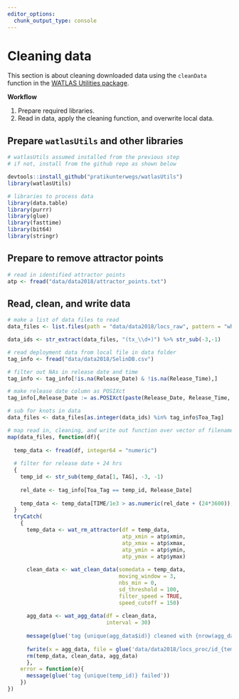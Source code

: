 ```yaml
---
editor_options: 
  chunk_output_type: console
---
```


# Cleaning data

This section is about cleaning downloaded data using the `cleanData` function in the [WATLAS Utilities package](https://github.com/pratikunterwegs/watlasUtils).

**Workflow**

1. Prepare required libraries.
2. Read in data, apply the cleaning function, and overwrite local data.

## Prepare `watlasUtils` and other libraries

```r
# watlasUtils assumed installed from the previous step
# if not, install from the github repo as shown below

devtools::install_github("pratikunterwegs/watlasUtils")
library(watlasUtils)

# libraries to process data
library(data.table)
library(purrr)
library(glue)
library(fasttime)
library(bit64)
library(stringr)
```

## Prepare to remove attractor points

```r
# read in identified attractor points
atp <- fread("data/data2018/attractor_points.txt")
```

## Read, clean, and write data

```r
# make a list of data files to read
data_files <- list.files(path = "data/data2018/locs_raw", pattern = "whole_season*", full.names = TRUE)

data_ids <- str_extract(data_files, "(tx_\\d+)") %>% str_sub(-3,-1)

# read deployment data from local file in data folder
tag_info <- fread("data/data2018/SelinDB.csv")

# filter out NAs in release date and time
tag_info <- tag_info[!is.na(Release_Date) & !is.na(Release_Time),]

# make release date column as POSIXct
tag_info[,Release_Date := as.POSIXct(paste(Release_Date, Release_Time, sep = " "), format = "%d.%m.%y %H:%M", tz = "CET")]

# sub for knots in data
data_files <- data_files[as.integer(data_ids) %in% tag_info$Toa_Tag]

# map read in, cleaning, and write out function over vector of filenames
map(data_files, function(df){
  
  temp_data <- fread(df, integer64 = "numeric")
  
  # filter for release date + 24 hrs
  {
    temp_id <- str_sub(temp_data[1, TAG], -3, -1)
    
    rel_date <- tag_info[Toa_Tag == temp_id, Release_Date]
    
    temp_data <- temp_data[TIME/1e3 > as.numeric(rel_date + (24*3600)),]
  }
  tryCatch(
    {
      temp_data <- wat_rm_attractor(df = temp_data,
                                    atp_xmin = atp$xmin,
                                    atp_xmax = atp$xmax,
                                    atp_ymin = atp$ymin,
                                    atp_ymax = atp$ymax)
      
      clean_data <- wat_clean_data(somedata = temp_data,
                                   moving_window = 3,
                                   nbs_min = 0,
                                   sd_threshold = 100,
                                   filter_speed = TRUE,
                                   speed_cutoff = 150)
      
      agg_data <- wat_agg_data(df = clean_data,
                               interval = 30)
      
      message(glue('tag {unique(agg_data$id)} cleaned with {nrow(agg_data)} fixes'))
      
      fwrite(x = agg_data, file = glue('data/data2018/locs_proc/id_{temp_id}.csv'), dateTimeAs = "ISO")
      rm(temp_data, clean_data, agg_data)
      },
    error = function(e){
      message(glue('tag {unique(temp_id)} failed'))
    })
})

```


